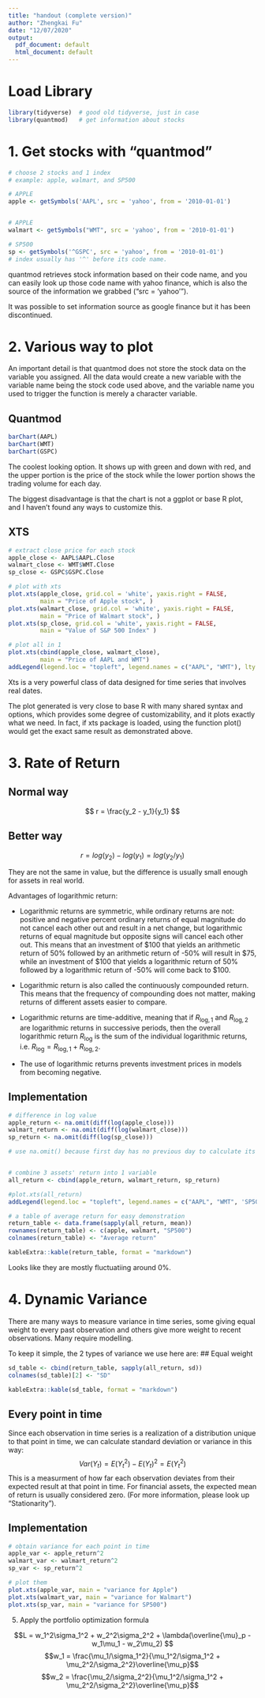 ```yaml
---
title: "handout (complete version)"
author: "Zhengkai Fu"
date: "12/07/2020"
output:
  pdf_document: default
  html_document: default
---
```

# Load Library
```r
library(tidyverse)  # good old tidyverse, just in case
library(quantmod)   # get information about stocks
```

# 1. Get stocks with "quantmod"
```r
# choose 2 stocks and 1 index
# example: apple, walmart, and SP500

# APPLE
apple <- getSymbols('AAPL', src = 'yahoo', from = '2010-01-01')


# APPLE
walmart <- getSymbols("WMT", src = 'yahoo', from = '2010-01-01')

# SP500
sp <- getSymbols('^GSPC', src = 'yahoo', from = '2010-01-01')
# index usually has '^' before its code name.
```

quantmod retrieves stock information based on their code name, and you can easily look up those code name with yahoo finance, which is also the source of the information we grabbed ("src = 'yahoo' ").

It was possible to set information source as google finance but it has been discontinued.

# 2. Various way to plot

An important detail is that quantmod does not store the stock data on the variable you assigned. All the data would create a new variable with the variable name being the stock code used above, and the variable name you used to trigger the function is merely a character variable.

## Quantmod
```r
barChart(AAPL)
barChart(WMT)
barChart(GSPC)
```

The coolest looking option. It shows up with green and down with red, and the upper portion is the price of the stock while the lower portion shows the trading volume for each day.

The biggest disadvantage is that the chart is not a ggplot or base R plot, and I haven't found any ways to customize this.

## XTS
```r
# extract close price for each stock
apple_close <- AAPL$AAPL.Close
walmart_close <- WMT$WMT.Close
sp_close <- GSPC$GSPC.Close

# plot with xts
plot.xts(apple_close, grid.col = 'white', yaxis.right = FALSE,
         main = "Price of Apple stock", )
plot.xts(walmart_close, grid.col = 'white', yaxis.right = FALSE,
         main = "Price of Walmart stock", )
plot.xts(sp_close, grid.col = 'white', yaxis.right = FALSE,
         main = "Value of S&P 500 Index" )

# plot all in 1
plot.xts(cbind(apple_close, walmart_close),
         main = "Price of AAPL and WMT")
addLegend(legend.loc = "topleft", legend.names = c("AAPL", "WMT"), lty = 1)

```

Xts is a very powerful class of data designed for time series that involves real dates. 

The plot generated is very close to base R with many shared syntax and options, which provides some degree of customizability, and it plots exactly what we need. In fact, if xts package is loaded, using the function plot() would get the exact same result as demonstrated above.

# 3. Rate of Return
## Normal way
$$ r = \frac{y_2 - y_1}{y_1} $$

## Better way
$$ r = log(y_2) - log(y_1) = log(y_2/y_1)$$

They are not the same in value, but the difference is usually small enough for assets in real world.

Advantages of logarithmic return:

   - Logarithmic returns are symmetric, while ordinary returns are not: positive and negative percent ordinary returns of equal magnitude do not cancel each other out and result in a net change, but logarithmic returns of equal magnitude but opposite signs will cancel each other out. This means that an investment of \$100 that yields an arithmetic return of 50% followed by an arithmetic return of -50% will result in \$75, while an investment of \$100 that yields a logarithmic return of 50% followed by a logarithmic return of -50% will come back to \$100.
    
   - Logarithmic return is also called the continuously compounded return. This means that the frequency of compounding does not matter, making returns of different assets easier to compare.
   
   - Logarithmic returns are time-additive, meaning that if $R_{\mathrm {log} ,1}$ and ${\displaystyle R_{\mathrm {log} ,2}}$ are logarithmic returns in successive periods, then the overall logarithmic return ${\displaystyle R_{\mathrm {log} }}$ is the sum of the individual logarithmic returns, i.e. ${\displaystyle R_{\mathrm {log} }=R_{\mathrm {log} ,1}+R_{\mathrm {log} ,2}}$.
   - The use of logarithmic returns prevents investment prices in models from becoming negative.

## Implementation
```r
# difference in log value
apple_return <- na.omit(diff(log(apple_close)))
walmart_return <- na.omit(diff(log(walmart_close)))
sp_return <- na.omit(diff(log(sp_close)))

# use na.omit() because first day has no previous day to calculate its return, producing NA


# combine 3 assets' return into 1 variable
all_return <- cbind(apple_return, walmart_return, sp_return)

#plot.xts(all_return)
addLegend(legend.loc = "topleft", legend.names = c("AAPL", "WMT", 'SP500'), lty = 1)

# a table of average return for easy demonstration
return_table <- data.frame(sapply(all_return, mean))
rownames(return_table) <- c(apple, walmart, "SP500")
colnames(return_table) <- "Average return"

kableExtra::kable(return_table, format = "markdown")
```

Looks like they are mostly fluctuatiing around 0%.

# 4. Dynamic Variance

There are many ways to measure variance in time series, some giving equal weight to every past observation and others give more weight to recent observations. Many require modelling.

To keep it simple, the 2 types of variance we use here are:
## Equal weight 
```r
sd_table <- cbind(return_table, sapply(all_return, sd))
colnames(sd_table)[2] <- "SD"

kableExtra::kable(sd_table, format = "markdown")
```

## Every point in time

Since each observation in time series is a realization of a distribution unique to that point in time, we can calculate standard deviation or variance in this way:
$$Var(Y_t) = E(Y_t^2) - E(Y_t)^2 = E(Y_t^2)$$
This is a measurment of how far each observation deviates from their expected result at that point in time. For financial assets, the expected mean of return is usually considered zero. (For more information, please look up "Stationarity").

## Implementation
```r
# obtain variance for each point in time
apple_var <- apple_return^2
walmart_var <- walmart_return^2
sp_var <- sp_return^2

# plot them 
plot.xts(apple_var, main = "variance for Apple")
plot.xts(walmart_var, main = "variance for Walmart")
plot.xts(sp_var, main = "variance for SP500")
```


5. Apply the portfolio optimization formula

$$L = w_1^2\sigma_1^2 + w_2^2\sigma_2^2 + \lambda(\overline{\mu}_p - w_1\mu_1 - w_2\mu_2) $$
$$w_1 = \frac{\mu_1/\sigma_1^2}{\mu_1^2/\sigma_1^2 + \mu_2^2/\sigma_2^2}\overline{\mu_p}$$
$$w_2 = \frac{\mu_2/\sigma_2^2}{\mu_1^2/\sigma_1^2 + \mu_2^2/\sigma_2^2}\overline{\mu_p}$$

